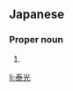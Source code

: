 ==Japanese==
{{ja-kanjitab|やす|みつ}}

===Proper noun===
{{ja-pos|proper|やすみつ}}

# {{given name|male|lang=ja|sort=やすみつ}}

[[li:泰光]]
